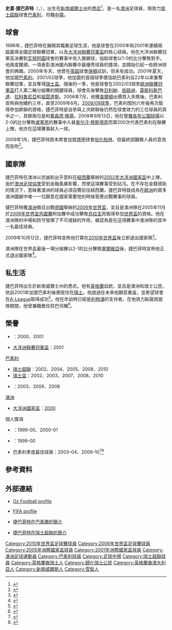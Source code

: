 {{noteta
|G1=足球
|G2=英超
|G3=西甲
|G4=意甲
|G5=德甲
|G6=蘇超
|G7=FAcup
|G8=俄超
|T=zh-cn:斯科特·基帕菲特;zh-hk:史葛·捷巴菲特;zh-tw:史考特·奇帕菲德;
|1=zh-cn:斯科特·基帕菲特;zh-hk:史葛·捷巴菲特;zh-tw:史考特·奇帕菲德;
|2=zh-cn:基帕菲特;zh-hk:捷巴菲特;zh-tw:奇帕菲德;
|3=zh:新南威爾士州; zh-cn:新南威尔士州; zh-tw:新南威爾斯省; zh-hk:新南威爾士州;
|4=zh-cn:悉尼;zh-hk:悉尼;zh-tw:雪梨;
|5=zh-hans:巴塞尔;zh-hk:巴素利;zh-tw:巴賽爾;
|6=zh-hans:本杰明·胡格尔;zh-hk:賓森恩·曉基;zh-tw:班傑明·胡格爾;
}}
{{Infobox football biography 2
| playername     = 史葛·捷巴菲特<br>''Scott Chipperfield''
| image          = [[Image:Scott_Chipperfield.jpg|140px]]
| fullname       = Scott Kenneth Chipperfield
| dateofbirth    = {{Birth date and age|df=yes|1975|12|30}}
| cityofbirth    = [[悉尼|悉尼]]
| countryofbirth = [[澳洲|澳洲]]
| height         = {{height|m=1.80}}
| youthyears1    =
| youthclubs1    = 貝那姆比洛施拿斯（Bellambi Rosellas）
| youthyears2    =
| youthclubs2    = 達華雲拿（Tarrawanna）
| youthyears3    =
| youthclubs3    = 弗恩希爾（Fernhill）
| currentclub    = [[巴素利足球會|巴素利]]
| clubnumber     = 11
| position       = [[左閘|左閘]]、[[左翼|左翼]]<br>[[前鋒_(足球)|前鋒]]
| years1   = 1996–01
|clubs1 = {{Link-en|南海岸狼足球會|South Coast Wolves Football Club|臥龍崗狼隊}}   
|caps1 = 131 
|goals1 = 50
|years2   = 2001–    
|clubs2 = [[巴素利足球會|巴素利]]
|caps2 = 244 
|goals2 = 65
| nationalyears1 = 1998–10
| nationalteam1  = [[澳洲國家足球隊|澳洲]]
| nationalcaps1  = 68
| nationalgoals1 = 12
| pcupdate  = 13:59, 5 June 2010 (UTC)
| ntupdate  = 15:00, 23 June 2010 (UTC)
}}

'''史葛·捷巴菲特'''（'''{{lang-en|Scott Chipperfield}}'''，{{bd|1975年|12月30日|catIdx=Chipperfield ,Scott}}），出生在[[新南威爾士州|新南威爾士州]]的[[悉尼|悉尼]]<ref>{{en}}{{cite news |url=http://www.footballaustralia.com.au/Socceroos/default.aspx?s=soc_player_profile&pid=74&tid=23 |title=FFA - Socceroo profile |publisher=FFA |date=2006-05-27 |accessdate=2010-07-01 |archive-date=2012-10-11 |archive-url=https://web.archive.org/web/20121011063215/http://www.footballaustralia.com.au/Socceroos/default.aspx?s=soc_player_profile&pid=74&tid=23 |dead-url=no }}</ref>，是一名[[澳洲|澳洲]]足球員，現效力[[瑞士足球超級聯賽|瑞士超聯]]球會[[巴素利足球會|巴素利]]，司職[[中場|中場]]。

==球會==
1996年，捷巴菲特在{{Link-en|南海岸狼足球會|South Coast Wolves Football Club|臥龍崗狼隊}}展開其職業足球生涯，他是球會在2000年和2001年連續兩屆贏得全國足球聯賽冠軍，以及[[大洋洲聯賽冠軍盃|大洋洲聯賽冠軍盃]]的核心球員。他在大洋洲聯賽冠軍盃決賽對[[瓦努阿圖|瓦努阿圖]]球會{{Link-en|塔菲亞足球會|Tafea F.C.|塔菲亞}}的賽事中攻入奠勝球，協助球會以1-0的比分擊敗對手。他兩度獲頒{{Link-en|約翰尼沃倫獎章|Johnny Warren Medal}}，一項表彰澳洲國內聯賽中最優秀球員的獎項，並開始引起一些歐洲球會的興趣。2000年冬天，他曾在[[英格蘭足球超級聯賽|英超]]球會[[保頓足球會|保頓]]試訓，但未有成功。2001年夏天，他加盟[[巴素利足球會|巴素利]]。2001/02球季，他加盟的首個球季便協助巴素利自22年以來重奪聯賽冠軍，並且奪得[[瑞士盃|瑞士盃]]。隨後的一季，他是球會在2002/03球季[[歐洲聯賽冠軍盃|歐洲聯賽冠軍盃]]打入第二輪分組賽的關鍵球員，球會先後擊敗[[日利納足球會|日利納]]、[[些路迪足球會|些路迪]]、[[莫斯科斯巴達足球會|莫斯科斯巴達]]、[[拉科魯尼亞體育會|拉科魯尼亞]]和[[祖雲達斯足球會|祖雲達斯]]。2006年7月，他獲[[查爾頓足球會|查爾頓]]出價買入失敗後，巴素利宣佈與他續約三年，直至2009年6月。[[2008/09赛季欧洲冠军联赛|2008/09球季]]，巴素利闊別六年後再次取得參加歐聯的資格，捷巴菲特是自參與上次歐聯後仍然在球會效力的三位球員的其中之一，其餘兩位是{{Link-en|伊雲·艾基|Ivan Ergić}}和[[賓森恩·曉基|賓森恩·曉基]]。2008年9月13日，他在[[聖雅各布公園球場|聖雅各布公園球場]]以2-0的比分擊敗[[盧塞恩足球會|盧塞恩]]的賽事中入替[[奥尔汗·穆斯塔菲|奥尔汗·穆斯塔菲]]而第200次代表巴素利在聯賽上陣，他亦在這場賽事射入一球。

2009年1月，捷巴菲特原本將會加盟[[德國足球甲級聯賽|德甲]]球會[[哈化柏林足球會|哈化柏林]]，但最終因醫務人員的意見而告吹<ref>{{en}}{{cite news |url=http://www.goal.com/en/news/15/germany/2009/01/22/1073063/scott-chipperfield-not-signing-for-hertha-berlin |title=Scott Chipperfield Not Signing For Hertha Berlin |publisher=Goal |date=2009-01-22 |accessdate=2010-07-01 |archive-date=2012-10-06 |archive-url=https://web.archive.org/web/20121006110935/http://www.goal.com/en/news/15/germany/2009/01/22/1073063/scott-chipperfield-not-signing-for-hertha-berlin |dead-url=no }}</ref>。

==國家隊==
捷巴菲特在澳洲以忠誠和出乎意料在[[紐西蘭|紐西蘭]]舉辦的[[2002年大洋洲國家盃|2002年大洋洲國家盃]]中上陣，由於[[澳洲足球協會|澳洲足球協會]]受到金融風暴影響，而使這項賽事受到玷污。在不存在金錢資助的情況下，意昧著澳洲的球員必須自費前往紐西蘭。捷巴菲特就成為在[[歐洲群族|歐洲]]的眾多澳洲國腳中唯一一位願意在國家需要他的時候答應出戰賽事的球員。

捷巴菲特獲[[澳洲國家足球隊|澳洲]]徵召出戰[[德國|德國]]舉辦的[[2006年世界盃|2006年世界盃]]，並且是澳洲隊在2005年11月於[[2006年世界盃外圍賽|2006年世界盃外圍賽]]附加賽中成功擊敗[[烏拉圭國家足球隊|烏拉圭]]而取得參加[[世界盃|世界盃]]的資格。他在澳洲隊的中場和防守發揮了不可或缺的作用，被認為是在這項賽事中澳洲隊的其中一名最佳球員。

2009年10月12日，捷巴菲特宣佈他打算在[[2010年世界盃|2010年世界盃]]後立即退出國家隊<ref>{{en}}{{cite news |url=http://www.news.com.au/adelaidenow/story/0,22606,26203207-5006373,00.html |title=Socceroo Scott Chipperfield to quit international football |publisher=Adelaidenow |date=2009-10-12 |accessdate=2010-07-01 |archive-date=2009-10-17 |archive-url=https://web.archive.org/web/20091017081131/http://www.news.com.au/adelaidenow/story/0,22606,26203207-5006373,00.html |dead-url=no }}</ref>。

澳洲隊在世界盃最後一場分組賽以2-1的比分擊敗[[塞爾維亞國家足球隊|塞爾維亞]]後，捷巴菲特宣佈他正式退出國家隊<ref>{{en}}{{cite news |url=http://theworldgame.sbs.com.au/video/272672/Mixed-Zone-Australia |title=Mixed Zone - Australia |publisher=Theworldgame |date=2010-06-24 |accessdate=2010-07-01 |deadurl=yes |archiveurl=https://web.archive.org/web/20100628054206/http://theworldgame.sbs.com.au/video/272672/Mixed-Zone-Australia |archivedate=2010-06-28 }}</ref>。

==私生活==
捷巴菲特出生於新南威爾士州的悉尼。他有[[英格蘭|英格蘭]]血統，並且是澳洲和瑞士公民，他自2001年加盟巴素利後便居住在[[瑞士|瑞士]]。他說過在未來他願意重返{{Link-en|南海岸狼足球會|South Coast Wolves Football Club|臥龍崗狼隊}}，並希望球會在[[A-League|A-League]]取得成功<ref>{{en}}{{cite news|url=http://www.smh.com.au/news/football/ffa-plan-to-entice-socceroos/2006/05/26/1148524892023.html|title=FFA plan to entice Socceroos|date=2006-05-27|publisher=SMH|accessdate=2010-07-01|archive-date=2012-11-06|archive-url=https://web.archive.org/web/20121106101139/http://www.smh.com.au/news/football/ffa-plan-to-entice-socceroos/2006/05/26/1148524892023.html|dead-url=no}}</ref>。他在年幼時已經是[[利物浦足球會|利物浦]]的支持者。在他效力臥龍崗狼隊期間，他曾兼職擔任校巴司機<ref>{{en}}{{cite news |url=http://www.migrationheritage.nsw.gov.au/exhibitions/worldcup/family-chipperfield.shtml |title=Scott Chipperfield 's family |publisher=Migrationheritage |date=2010-06-24 |accessdate=2010-07-01 |deadurl=yes |archiveurl=https://web.archive.org/web/20110309034956/http://www.migrationheritage.nsw.gov.au/exhibitions/worldcup/family-chipperfield.shtml |archivedate=2011-03-09 }}</ref>。

==榮譽==
;{{Link-en|南海岸狼足球會|South Coast Wolves Football Club|臥龍崗狼隊}}
* {{Link-en|全國足球聯賽|National Soccer League}}：2000、2001
* [[大洋洲聯賽冠軍盃|大洋洲聯賽冠軍盃]]：2001

;[[巴素利足球會|巴素利]]
* [[瑞士足球超級聯賽|瑞士超聯]]：2002、2004、2005、2008、2010
* [[瑞士盃|瑞士盃]]：2002、2003、2007、2008、2010
* {{Link-en|鐘錶杯|Uhrencup}}：2003、2006、2008

;[[澳洲國家足球隊|澳洲]]
* [[大洋洲國家盃|大洋洲國家盃]]：[[2000年大洋洲國家盃|2000]]

;個人獎項
* {{Link-en|約翰尼沃倫獎章|Johnny Warren Medal}}：1999-00、2000-01
* {{Link-en|喬馬斯頓獎章|Joe Marston Medal}}：1999-00
* 巴素利季度最佳球員：2003–04、2009–10<ref>{{en}}{{cite news|url=http://www.tribalfootball.com/chipperfield-named-fc-basel-player-year-859691|title=Chipperfield named FC Basel Player of the Year|publisher=tribalfootball|date=2010-05-24|accessdate=2010-07-01|deadurl=yes|archiveurl=https://web.archive.org/web/20100608012407/http://www.tribalfootball.com/chipperfield-named-fc-basel-player-year-859691|archivedate=2010-06-08}}</ref><ref>{{de icon}}{{cite news |url=http://www.fcb.ch/news/show/byItemID//10044/24273 |title=Scott Chipperfield ist FCB-Spieler der Saison 2009/2010! |publisher=FCB |date=2010-05-21 |accessdate=2010-07-01 |deadurl=yes |archiveurl=https://web.archive.org/web/20120322203245/http://www.fcb.ch/news/show/byItemID//10044/24273 |archivedate=2012-03-22 }}</ref>

==參考資料==
{{reflist}}

==外部連結==
* {{en}}[http://www.ozfootball.net/ark/Players/C/CH.html Oz Football profile] {{Wayback|url=http://www.ozfootball.net/ark/Players/C/CH.html |date=20110220110132 }}
* {{en}}[http://www.fifa.com/worldfootball/statisticsandrecords/players/player=182002/index.html FIFA profile] {{Wayback|url=http://www.fifa.com/worldfootball/statisticsandrecords/players/player=182002/index.html |date=20110821103441 }}
*  {{de icon}}[https://web.archive.org/web/20080824190746/http://www.fcb.ch/sport/show/playerDetailByID/26259/72/9/36 捷巴菲特在巴素爾的簡介]
* {{de icon}}[http://www.football.ch/sfl/777819/de/Kader.aspx?pId=523199 捷巴菲特在瑞士超聯的簡介]

{{2006年世界杯足球赛澳洲参赛名单}}
{{2010年世界盃足球賽澳洲參賽名單}}

{{DEFAULTSORT:Chipperfield, Scott}}
[[Category:2010年世界盃足球賽球員|Category:2010年世界盃足球賽球員]]
[[Category:2006年世界盃足球賽球員|Category:2006年世界盃足球賽球員]]
[[Category:2005年洲際國家盃球員|Category:2005年洲際國家盃球員]]
[[Category:2001年洲際國家盃球員|Category:2001年洲際國家盃球員]]
[[Category:澳洲足球運動員|Category:澳洲足球運動員]]
[[Category:巴素利球員|Category:巴素利球員]]
[[Category:足球中場|Category:足球中場]]
[[Category:瑞士超聯球員|Category:瑞士超聯球員]]
[[Category:英格蘭裔瑞士人|Category:英格蘭裔瑞士人]]
[[Category:歸化瑞士公民|Category:歸化瑞士公民]]
[[Category:英格蘭裔澳大利亞人|Category:英格蘭裔澳大利亞人]]
[[Category:新南威爾斯人|Category:新南威爾斯人]]
[[Category:雪梨人|Category:雪梨人]]